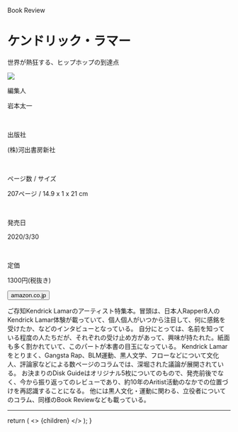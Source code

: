 
<Row >
  <Column colMd={"12"} colLg={"12"} noGutterMdLeft="">
      <p className="largeP">Book Review</p>
    <h1 className="h1-no-bottom-margin">
    ケンドリック・ラマー
    </h1>
    <p className="largeP">世界が熱狂する、ヒップホップの到達点</p>
  </Column>
</Row>

<Row>
<Column colMd={"3"} colLg={"4"} noGutterMdLeft="">

<a href="https://amzn.to/3cjcBcy"><img src="../../images/books/kendricklamarkawade.jpg"/></a>

</Column>
<Column colMd={"4"} colLg={"8"} noGutterMdLeft="">
  <div>
    <p>編集人</p>
    <p className="largeP">
    岩本太一
    </p>
    <br/>
    <p>出版社</p>
    <p className="largeP">
    (株)河出書房新社
    </p>
    <br/>
    <p>ページ数 / サイズ</p>
    <p className="largeP">
    207ページ / 14.9 x 1 x 21 cm 
    </p>
    <br/>
    <p>発売日</p>
    <p className="largeP">
    2020/3/30
    </p>
    <br/>
    <p>定価</p>
    <p className="largeP">
    1300円(税抜き)
    </p>
    <div>
    <Button href="https://amzn.to/3cjcBcy" kind="primary" size="small" renderIcon={ArrowUpRight24}>
      amazon.co.jp
    </Button>
    </div>
  </div>
</Column>
</Row>

<Row>
  <Column colMd={"8"} colLg={"8"} noGutterMdLeft="">
    <p>
    ご存知Kendrick Lamarのアーティスト特集本。冒頭は、日本人Rapper8人のKendrick Lamar体験が載っていて、個人個人がいつから注目して、何に感銘を受けたか、などのインタビューとなっている。
    自分にとっては、名前を知っている程度の人たちだが、それぞれの受け止め方があって、興味が持たれた。紙面も多く割かれていて、このパートが本書の目玉になっている。
    Kendrick Lamarをとりまく、Gangsta Rap、BLM運動、黒人文学、フローなどについて文化人、評論家などによる数ページのコラムでは、深堀された議論が展開されている。
    お決まりのDisk Guideはオリジナル5枚についてのもので、発売前後でなく、今から振り返ってのレビューであり、約10年のAritist活動のなかでの位置づけを再認識することになる。
    他には黒人文化・運動に関わる、立役者についてのコラム、同様のBook Reviewなども載っている。 
    </p>
  </Column>
</Row>

<hr/>

  return (
    <>
      {children}
    </>
  );
}